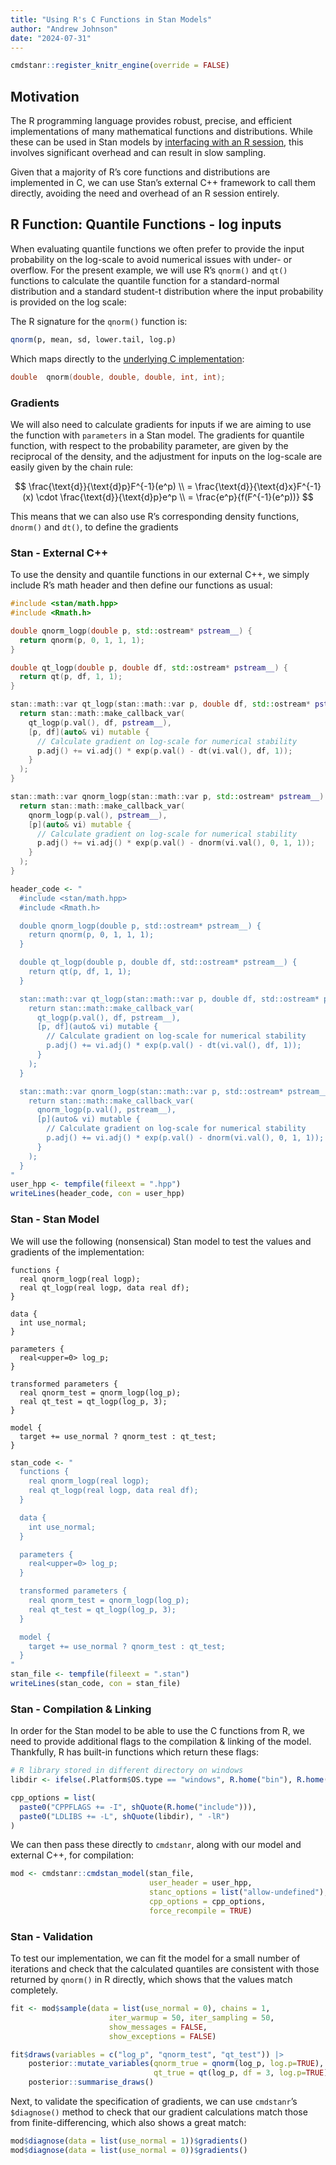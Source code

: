 ```yaml
---
title: "Using R's C Functions in Stan Models"
author: "Andrew Johnson"
date: "2024-07-31"
---
```


```r
cmdstanr::register_knitr_engine(override = FALSE)
```

## Motivation

The R programming language provides robust, precise, and efficient implementations of many mathematical functions and distributions. While these can be used in Stan models by [interfacing with an R session](https://users.aalto.fi/~johnsoa2/notebooks/r_in_stan.html), this involves significant overhead and can result in slow sampling.

Given that a majority of R's core functions and distributions are implemented in C, we can use Stan's external C++ framework to call them directly, avoiding the need and overhead of an R session entirely.


## R Function: Quantile Functions - log inputs

When evaluating quantile functions we often prefer to provide the input probability on the log-scale to avoid numerical issues with under- or overflow. For the present example, we will use R's `qnorm()` and `qt()` functions to calculate the quantile function for a standard-normal distribution and a standard student-t distribution where the input probability is provided on the log scale:


The R signature for the `qnorm()` function is:

```r
qnorm(p, mean, sd, lower.tail, log.p)
```


Which maps directly to the [underlying C implementation](https://github.com/r-devel/r-svn/blob/83873fe7c1e3e23ef1ff4a986954bf1c8f01ce1d/src/include/Rmath.h0.in#L375):

```c
double	qnorm(double, double, double, int, int);
```

### Gradients

We will also need to calculate gradients for inputs if we are aiming to use the function with `parameters` in a Stan model. The gradients for quantile function, with respect to the probability parameter, are given by the reciprocal of the density, and the adjustment for inputs on the log-scale are easily given by the chain rule:

$$
\frac{\text{d}}{\text{d}p}F^{-1}(e^p) \\
= \frac{\text{d}}{\text{d}x}F^{-1}(x) \cdot \frac{\text{d}}{\text{d}p}e^p \\
= \frac{e^p}{f(F^{-1}(e^p))}
$$

This means that we can also use R's corresponding density functions, `dnorm()` and `dt()`, to define the gradients

### Stan - External C++

To use the density and quantile functions in our external C++, we simply include R's math header and then define our functions as usual:

```cc
#include <stan/math.hpp>
#include <Rmath.h>

double qnorm_logp(double p, std::ostream* pstream__) {
  return qnorm(p, 0, 1, 1, 1);
}

double qt_logp(double p, double df, std::ostream* pstream__) {
  return qt(p, df, 1, 1);
}

stan::math::var qt_logp(stan::math::var p, double df, std::ostream* pstream__) {
  return stan::math::make_callback_var(
    qt_logp(p.val(), df, pstream__),
    [p, df](auto& vi) mutable {
      // Calculate gradient on log-scale for numerical stability
      p.adj() += vi.adj() * exp(p.val() - dt(vi.val(), df, 1));
    }
  );
}

stan::math::var qnorm_logp(stan::math::var p, std::ostream* pstream__) {
  return stan::math::make_callback_var(
    qnorm_logp(p.val(), pstream__),
    [p](auto& vi) mutable {
      // Calculate gradient on log-scale for numerical stability
      p.adj() += vi.adj() * exp(p.val() - dnorm(vi.val(), 0, 1, 1));
    }
  );
}
```

```r
header_code <- "
  #include <stan/math.hpp>
  #include <Rmath.h>

  double qnorm_logp(double p, std::ostream* pstream__) {
    return qnorm(p, 0, 1, 1, 1);
  }

  double qt_logp(double p, double df, std::ostream* pstream__) {
    return qt(p, df, 1, 1);
  }

  stan::math::var qt_logp(stan::math::var p, double df, std::ostream* pstream__) {
    return stan::math::make_callback_var(
      qt_logp(p.val(), df, pstream__),
      [p, df](auto& vi) mutable {
        // Calculate gradient on log-scale for numerical stability
        p.adj() += vi.adj() * exp(p.val() - dt(vi.val(), df, 1));
      }
    );
  }

  stan::math::var qnorm_logp(stan::math::var p, std::ostream* pstream__) {
    return stan::math::make_callback_var(
      qnorm_logp(p.val(), pstream__),
      [p](auto& vi) mutable {
        // Calculate gradient on log-scale for numerical stability
        p.adj() += vi.adj() * exp(p.val() - dnorm(vi.val(), 0, 1, 1));
      }
    );
  }
"
user_hpp <- tempfile(fileext = ".hpp")
writeLines(header_code, con = user_hpp)
```

### Stan - Stan Model

We will use the following (nonsensical) Stan model to test the values and gradients of the implementation:

```cmdstan
functions {
  real qnorm_logp(real logp);
  real qt_logp(real logp, data real df);
}

data {
  int use_normal;
}

parameters {
  real<upper=0> log_p;
}

transformed parameters {
  real qnorm_test = qnorm_logp(log_p);
  real qt_test = qt_logp(log_p, 3);
}

model {
  target += use_normal ? qnorm_test : qt_test;
}
```


```r
stan_code <- "
  functions {
    real qnorm_logp(real logp);
    real qt_logp(real logp, data real df);
  }

  data {
    int use_normal;
  }

  parameters {
    real<upper=0> log_p;
  }

  transformed parameters {
    real qnorm_test = qnorm_logp(log_p);
    real qt_test = qt_logp(log_p, 3);
  }

  model {
    target += use_normal ? qnorm_test : qt_test;
  }
"
stan_file <- tempfile(fileext = ".stan")
writeLines(stan_code, con = stan_file)
```

### Stan - Compilation & Linking

In order for the Stan model to be able to use the C functions from R, we need to provide additional flags to the compilation & linking of the model. Thankfully, R has built-in functions which return these flags:

```r
# R library stored in different directory on windows
libdir <- ifelse(.Platform$OS.type == "windows", R.home("bin"), R.home("lib"))

cpp_options = list(
  paste0("CPPFLAGS += -I", shQuote(R.home("include"))),
  paste0("LDLIBS += -L", shQuote(libdir), " -lR")
)
```

We can then pass these directly to `cmdstanr`, along with our model and external C++, for compilation:

```r
mod <- cmdstanr::cmdstan_model(stan_file,
                               user_header = user_hpp,
                               stanc_options = list("allow-undefined"),
                               cpp_options = cpp_options,
                               force_recompile = TRUE)
```

### Stan - Validation

To test our implementation, we can fit the model for a small number of iterations and check that the calculated quantiles are consistent with those returned by `qnorm()` in R directly, which shows that the values match completely.

```r
fit <- mod$sample(data = list(use_normal = 0), chains = 1,
                      iter_warmup = 50, iter_sampling = 50,
                      show_messages = FALSE,
                      show_exceptions = FALSE)

fit$draws(variables = c("log_p", "qnorm_test", "qt_test")) |>
    posterior::mutate_variables(qnorm_true = qnorm(log_p, log.p=TRUE),
                                qt_true = qt(log_p, df = 3, log.p=TRUE)) |>
    posterior::summarise_draws()
```

Next, to validate the specification of gradients, we can use `cmdstanr`'s `$diagnose()` method to check that our gradient calculations match those from finite-differencing, which also shows a great match:

```r
mod$diagnose(data = list(use_normal = 1))$gradients()
mod$diagnose(data = list(use_normal = 0))$gradients()
```
